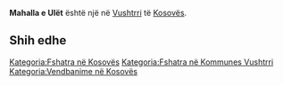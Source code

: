 {{Fshat në 
 | Emri                = Mahalla e Ulët
 | EmriAlt                = 
 | NAME_SHORT_FORM=      
 | NAME_GENERIC=      
 | NAME_SORT_NAME_RO=      MAHALLAEULET
 | FULL_NAME_RO = Mahalla e Ulët
 | FULL_NAME_ND_RO=Mahalla e Ulet
 | SORT_NAME_RG=MAHALLAEULET
 | FULL_NAME_RG=Mahalla e Ulët
 | FULL_NAME_ND_RG=Mahalla e Ulet
 | SRP_NAME_SHORT_FORM=      
 | SRP_NAME_GENERIC=      
 | SRP_NAME_SORT_NAME_RO=      
 | SRP_FULL_NAME_RO = 
 | SRP_FULL_NAME_ND_RO=
 | SRP_SORT_NAME_RG=
 | SRP_FULL_NAME_RG=
 | SRP_FULL_NAME_ND_RG=
 | Emri (Rasa dhanore) = 
 | Figura              = 
 | Shteti              = Kosovo
 | Komuna              = Vushtrri
 | Kodi postar         = 
 | Sipërfaqja          = 

 | Popullsia           = 

 | Regj. i popullsisë  = 
 | Dend. e popullsisë  = 
 | Faqja zyrtare       = 
 <!--- Koordinatat ----> 
 | Gjerësia            = 42.908671
 | Gjatësia            = 20.99969
 | Lartësia            = 
}}
'''Mahalla e Ulët''' është një [[]] në [[Vushtrri]] të [[Kosovës]].

<!-- == Gjeografia == -->
<!-- == Historia == -->
<!-- == Demografia == -->
== Shih edhe ==
{{Komuna Vushtrri}}
{{Kosovo-Administrata-Cung}}

[[Kategoria:Fshatra në Kosovës]]
[[Kategoria:Fshatra në Kommunes Vushtrri]]
[[Kategoria:Vendbanime në Kosovës]]
